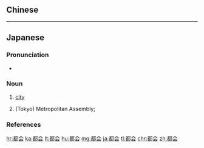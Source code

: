 {{also|都會}}
==Chinese==
{{zh-see|都會}}

----

==Japanese==
{{ja-kanjitab|と|かい|yomi=on}}

===Pronunciation===
* {{ja-pron|とかい|y=o|acc=0|acc_ref=NHK}}

===Noun===
{{ja-noun|とかい}}

# [[city]]
#: {{ja-usex|'''都会'''にはいろいろな人がいます。|'''とかい''' に は いろいろ な ひと が います。|There are people from various backgrounds in cities.}}
# {{lb|ja|proper noun}} (Tokyo) Metropolitan Assembly; {{alternate form of|都議会|tr=togikai|lang=ja}}

===References===
<references/>

[[hr:都会]]
[[ka:都会]]
[[lt:都会]]
[[hu:都会]]
[[mg:都会]]
[[ja:都会]]
[[tl:都会]]
[[chr:都会]]
[[zh:都会]]